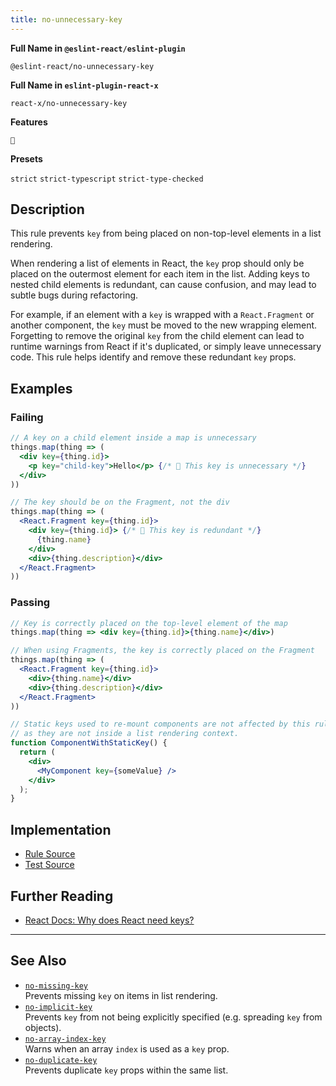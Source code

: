 ```yaml
---
title: no-unnecessary-key
---
```


**Full Name in `@eslint-react/eslint-plugin`**

```plain copy
@eslint-react/no-unnecessary-key
```

**Full Name in `eslint-plugin-react-x`**

```plain copy
react-x/no-unnecessary-key
```

**Features**

`🧪`

**Presets**

`strict`
`strict-typescript`
`strict-type-checked`

## Description

This rule prevents `key` from being placed on non-top-level elements in a list rendering.

When rendering a list of elements in React, the `key` prop should only be placed on the outermost element for each item in the list. Adding keys to nested child elements is redundant, can cause confusion, and may lead to subtle bugs during refactoring.

For example, if an element with a `key` is wrapped with a `React.Fragment` or another component, the `key` must be moved to the new wrapping element. Forgetting to remove the original `key` from the child element can lead to runtime warnings from React if it's duplicated, or simply leave unnecessary code. This rule helps identify and remove these redundant `key` props.

## Examples

### Failing

```jsx
// A key on a child element inside a map is unnecessary
things.map(thing => (
  <div key={thing.id}>
    <p key="child-key">Hello</p> {/* 🚨 This key is unnecessary */}
  </div>
))

// The key should be on the Fragment, not the div
things.map(thing => (
  <React.Fragment key={thing.id}>
    <div key={thing.id}> {/* 🚨 This key is redundant */}
      {thing.name}
    </div>
    <div>{thing.description}</div>
  </React.Fragment>
))
```

### Passing

```jsx
// Key is correctly placed on the top-level element of the map
things.map(thing => <div key={thing.id}>{thing.name}</div>)

// When using Fragments, the key is correctly placed on the Fragment
things.map(thing => (
  <React.Fragment key={thing.id}>
    <div>{thing.name}</div>
    <div>{thing.description}</div>
  </React.Fragment>
))

// Static keys used to re-mount components are not affected by this rule,
// as they are not inside a list rendering context.
function ComponentWithStaticKey() {
  return (
    <div>
      <MyComponent key={someValue} />
    </div>
  );
}
```

## Implementation

- [Rule Source](https://github.com/Rel1cx/eslint-react/tree/main/packages/plugins/eslint-plugin-react-x/src/rules/no-unnecessary-key.ts)
- [Test Source](https://github.com/Rel1cx/eslint-react/tree/main/packages/plugins/eslint-plugin-react-x/src/rules/no-unnecessary-key.spec.ts)

## Further Reading

- [React Docs: Why does React need keys?](https://react.dev/learn/rendering-lists#why-does-react-need-keys)

---

## See Also

- [`no-missing-key`](./no-missing-key)\
  Prevents missing `key` on items in list rendering.
- [`no-implicit-key`](./no-implicit-key)\
  Prevents `key` from not being explicitly specified (e.g. spreading `key` from objects).
- [`no-array-index-key`](./no-array-index-key)\
  Warns when an array `index` is used as a `key` prop.
- [`no-duplicate-key`](./no-duplicate-key)\
  Prevents duplicate `key` props within the same list.

